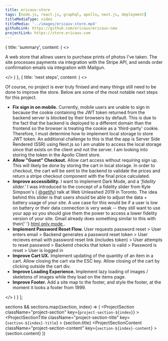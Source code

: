 ---
title: ericauv-store
tags: [node.js, react.js, graphql, apollo, next.js, deployment]
titleMediaType: video
titleMedia: '../images/ericauv-store.mp4'
githubLink: https://github.com/ericauv/ericauv-new
projectLink: https://store.ericauv.com
---

{
       title: 'summary',
       content: (
         <>
           <p>
             A web store that allows users to purchase prints of photos I've
             taken. The site processes payments via integration with the Stripe
             API, and sends order confirmation emails via integration with
             Mailgun.
           </p>
         </>
       )
     },
     {
       title: 'next steps',
       content: (
         <>
           <p>
             Of course, no project is ever truly finised and many things still
             need to be done to improve the store. Below are some of the most
             notable next steps for this project.
           </p>
           <ul>
             <li>
               <strong>Fix sign in on mobile.</strong> Currently, mobile users
               are unable to sign in because the cookie containing the JWT
               token returned from the backend server is blocked by their
               browsers by default. This is due to the fact that the backend is
               deployed to a different domain than the frontend so the browser
               is treating the cookie as a 'third-party' cookie. Therefore, I
               must determine how to implement local storage to store JWT
               token. An additional challenge to this is that the app is Server
               Side Rendered (SSR) using Next.js so I am unable to access the
               local storage since that exists on the client and not the
               server. I am looking into storing the token in the Apollo Client
               store.
             </li>
             <li>
               <strong>Allow "Guest" Checkout.</strong> Allow cart access
               without requiring sign up. This will likely be done by storing
               the cart in local storage. In order to checkout, the cart will
               be sent to the backend to validate the prices and return a
               stripe checkout component with the final price calculated.
             </li>
             <li>
               <strong>Improve accessibility.</strong> I want to implement Dark
               Mode, and a <em>'fidelity slider.'</em> I was introduced to the
               concept of a fidelity slider from Kyle Simpson's (
               <a href="https://twitter.com/getify" rel="noopener noreferrer"
       target="_blank">@getify</a>) talk at Web
               Unleashed 2019 in Toronto. The idea behind this slider is that
               users should be able to adjust the data + battery usage of your
               site. A use case for this would be if a user is low on battery
               or their data connection is very weak -- they still want to use
               your app so you should give them the power to access a lower
               fidelity version of your site. Gmail already does something
               similar to this with their{' '}
               <a href="https://support.google.com/mail/answer/15049?hl=en" rel="noopener noreferrer"
       target="_blank">
                 html only mode
               </a>
               .
             </li>
             <li>
               <strong>Implement Password Reset Flow.</strong> User requests
               password reset > User enters email > Backend generates a
               password reset token > User recieves email with password reset
               link (includes token) > User attempts to reset password >
               Backend checks that token is valid > Password is reset > User is
               logged in
             </li>
             <li>
               <strong>Improve Cart UX.</strong> Implement updating of the
               quantity of an item in a cart. Allow closing the cart via the
               ESC key. Allow closing of the cart by clicking outside the cart
               div.
             </li>
             <li>
               <strong>Improve Loading Experience. </strong>Implement lazy
               loading of images / skeletons of images while they load on the
               items page.
             </li>
             <li>
               <strong>Improve Footer.</strong> Add a site map to the footer,
               and style the footer, at the moment it looks a footer from 1999.
             </li>
           </ul>
         </>
       )
     }
];


sections && sections.map((section, index) => (
          <ProjectSection
            className="project-section"
            key={`project-section-${index}`}
          >
            <ProjectSectionTitle
              className="project-section-title"
              key={`section-${index}-title`}
            >
              {section.title}
            </ProjectSectionTitle>
            <ProjectSectionContent
              className="project-section-content"
              key={`section-${index}-content`}
            >
              {section.content}
            </ProjectSectionContent>
          </ProjectSection>
))




